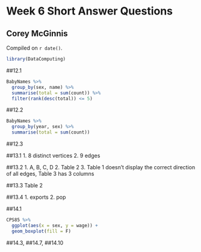 # Week 6 Short Answer Questions

## Corey McGinnis

<!-- leave this material as is -->
Compiled on `r date()`.

```r
library(DataComputing)
```
<!-- put your content after this line -->

##12.1
```r
BabyNames %>%
  group_by(sex, name) %>%
  summarise(total = sum(count)) %>%
  filter(rank(desc(total)) <= 5)
```

##12.2
```r
BabyNames %>%
  group_by(year, sex) %>%
  summarise(total = sum(count))
```

##12.3

##13.1
1. 8 distinct vertices
2. 9 edges

##13.2
1. A, B, C, D
2. Table 2
3. Table 1 doesn't display the correct direction of all edges, Table 3 has 3 columns

##13.3
Table 2

##13.4
1. exports
2. pop

##14.1
```r
CPS85 %>%
  ggplot(aes(x = sex, y = wage)) +
  geom_boxplot(fill = F)
```


##14.3, 
##14.7, 
##14.10